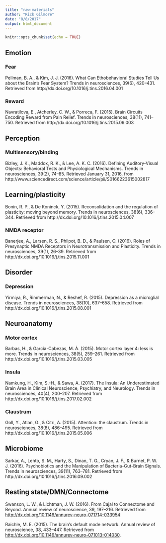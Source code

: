 ```yaml
---
title: "raw-materials"
author: "Rick Gilmore"
date: "8/8/2017"
output: html_document
---
```


```r
knitr::opts_chunk$set(echo = TRUE)
```

## Emotion

### Fear

Pellman, B. A., & Kim, J. J. (2016). What Can Ethobehavioral Studies Tell Us about the Brain’s Fear System? Trends in neurosciences, 39(6), 420–431. Retrieved from http://dx.doi.org/10.1016/j.tins.2016.04.001

### Reward

Navratilova, E., Atcherley, C. W., & Porreca, F. (2015). Brain Circuits Encoding Reward from Pain Relief. Trends in neurosciences, 38(11), 741–750. Retrieved from http://dx.doi.org/10.1016/j.tins.2015.09.003


## Perception

### Multisensory/binding

Bizley, J. K., Maddox, R. K., & Lee, A. K. C. (2016). Defining Auditory-Visual Objects: Behavioral Tests and Physiological Mechanisms. Trends in neurosciences, 39(2), 74–85. Retrieved January 31, 2016, from http://www.sciencedirect.com/science/article/pii/S0166223615002817

## Learning/plasticity

Bonin, R. P., & De Koninck, Y. (2015). Reconsolidation and the regulation of plasticity: moving beyond memory. Trends in neurosciences, 38(6), 336–344. Retrieved from http://dx.doi.org/10.1016/j.tins.2015.04.007

### NMDA receptor

Banerjee, A., Larsen, R. S., Philpot, B. D., & Paulsen, O. (2016). Roles of Presynaptic NMDA Receptors in Neurotransmission and Plasticity. Trends in neurosciences, 39(1), 26–39. Retrieved from http://dx.doi.org/10.1016/j.tins.2015.11.001



## Disorder

### Depression

Yirmiya, R., Rimmerman, N., & Reshef, R. (2015). Depression as a microglial disease. Trends in neurosciences, 38(10), 637–658. Retrieved from http://dx.doi.org/10.1016/j.tins.2015.08.001

## Neuroanatomy

### Motor cortex

Barbas, H., & García-Cabezas, M. Á. (2015). Motor cortex layer 4: less is more. Trends in neurosciences, 38(5), 259–261. Retrieved from http://dx.doi.org/10.1016/j.tins.2015.03.005

### Insula

Namkung, H., Kim, S.-H., & Sawa, A. (2017). The Insula: An Underestimated Brain Area in Clinical Neuroscience, Psychiatry, and Neurology. Trends in neurosciences, 40(4), 200–207. Retrieved from http://dx.doi.org/10.1016/j.tins.2017.02.002

### Claustrum

Goll, Y., Atlan, G., & Citri, A. (2015). Attention: the claustrum. Trends in neurosciences, 38(8), 486–495. Retrieved from http://dx.doi.org/10.1016/j.tins.2015.05.006

## Microbiome

Sarkar, A., Lehto, S. M., Harty, S., Dinan, T. G., Cryan, J. F., & Burnet, P. W. J. (2016). Psychobiotics and the Manipulation of Bacteria-Gut-Brain Signals. Trends in neurosciences, 39(11), 763–781. Retrieved from http://dx.doi.org/10.1016/j.tins.2016.09.002

## Resting state/DMN/Connectome

Swanson, L. W., & Lichtman, J. W. (2016). From Cajal to Connectome and Beyond. Annual review of neuroscience, 39, 197–216. Retrieved from <http://dx.doi.org/10.1146/annurev-neuro-071714-033954>

Raichle, M. E. (2015). The brain’s default mode network. Annual review of neuroscience, 38, 433–447. Retrieved from <http://dx.doi.org/10.1146/annurev-neuro-071013-014030>.

